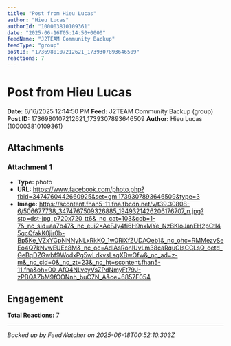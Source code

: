 ```yaml
---
title: "Post from Hieu Lucas"
author: "Hieu Lucas"
authorId: "100003810109361"
date: "2025-06-16T05:14:50+0000"
feedName: "J2TEAM Community Backup"
feedType: "group"
postId: "1736980107212621_1739307893646509"
reactions: 7
---
```


# Post from Hieu Lucas

**Date:** 6/16/2025 12:14:50 PM
**Feed:** J2TEAM Community Backup (group)
**Post ID:** 1736980107212621_1739307893646509
**Author:** Hieu Lucas (100003810109361)

## Attachments

### Attachment 1
- **Type:** photo
- **URL:** https://www.facebook.com/photo.php?fbid=3474760442660925&set=gm.1739307893646509&type=3
- **Image:** https://scontent.fhan5-11.fna.fbcdn.net/v/t39.30808-6/506677738_3474767509326885_1949321426206176707_n.jpg?stp=dst-jpg_p720x720_tt6&_nc_cat=103&ccb=1-7&_nc_sid=aa7b47&_nc_eui2=AeFJy4fi6H9nxMYe_NzBKloJanEH2pCtI45qcQfakK0jjr0b-Bp5Ke_VZxYGpNNNyNLxRkKQ_1w0RiXfZUDAOeb1&_nc_ohc=RMMezvSeEo4Q7kNvwEUEc8M&_nc_oc=AdlAsRonIUvLm38caRquGIsCCLsQ_oetd_GeBqDZGwbf9WodxPg5wLdkvsLsqXBwOfw&_nc_ad=z-m&_nc_cid=0&_nc_zt=23&_nc_ht=scontent.fhan5-11.fna&oh=00_AfO4NLvcyVsZPdNmyFt79J-zPBQAZbM9fOONnh_buC7N_A&oe=6857F054

## Engagement

**Total Reactions:** 7

---
*Backed up by FeedWatcher on 2025-06-18T00:52:10.303Z*
